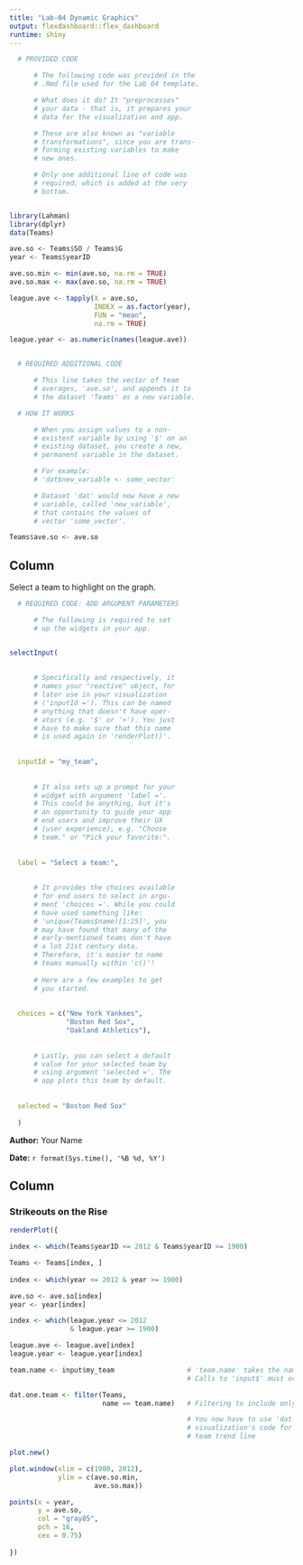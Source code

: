 ```yaml
---
title: "Lab-04 Dynamic Graphics"
output: flexdashboard::flex_dashboard
runtime: shiny
---
```


```r

  # PROVIDED CODE

      # The following code was provided in the
      # .Rmd file used for the Lab 04 template.

      # What does it do? It "preprocesses" 
      # your data - that is, it prepares your 
      # data for the visualization and app.

      # These are also known as "variable
      # transformations", since you are trans-
      # forming existing variables to make 
      # new ones.

      # Only one additional line of code was 
      # required, which is added at the very 
      # bottom.


library(Lahman)
library(dplyr)
data(Teams)

ave.so <- Teams$SO / Teams$G
year <- Teams$yearID

ave.so.min <- min(ave.so, na.rm = TRUE)
ave.so.max <- max(ave.so, na.rm = TRUE)

league.ave <- tapply(X = ave.so, 
                     INDEX = as.factor(year), 
                     FUN = "mean", 
                     na.rm = TRUE)

league.year <- as.numeric(names(league.ave))


  # REQUIRED ADDITIONAL CODE

      # This line takes the vector of team 
      # averages, 'ave.so', and appends it to 
      # the dataset 'Teams' as a new variable.

  # HOW IT WORKS

      # When you assign values to a non-
      # existent variable by using '$' on an 
      # existing dataset, you create a new, 
      # permanent variable in the dataset.

      # For example:
      # 'dat$new_variable <- some_vector'

      # Dataset 'dat' would now have a new 
      # variable, called 'new_variable', 
      # that contains the values of
      # vector 'some_vector'.

Teams$ave.so <- ave.so

```



Column {.sidebar}
-----------------------------------------------------------------------

Select a team to highlight on the graph.

```r

  # REQUIRED CODE: ADD ARGUMENT PARAMETERS

      # The following is required to set 
      # up the widgets in your app.


selectInput(
  
  
      # Specifically and respectively, it 
      # names your "reactive" object, for 
      # later use in your visualization 
      # ('inputId ='). This can be named 
      # anything that doesn't have oper-
      # ators (e.g. '$' or '>'). You just
      # have to make sure that this name 
      # is used again in 'renderPlot()'.
  
  
  inputId = "my_team",
  
  
      # It also sets up a prompt for your 
      # widget with argument 'label ='. 
      # This could be anything, but it's
      # an opportunity to guide your app
      # end users and improve their UX
      # (user experience), e.g. "Choose 
      # team." or "Pick your favorite:".
  
  
  label = "Select a team:",
  
  
      # It provides the choices available
      # for end users to select in argu-
      # ment 'choices ='. While you could
      # have used something like:
      # 'unique(Teams$name)[1:25]', you
      # may have found that many of the 
      # early-mentioned teams don't have
      # a lot 21st century data. 
      # Therefore, it's easier to name
      # teams manually within 'c()'!
  
      # Here are a few examples to get
      # you started.
  
  
  choices = c("New York Yankees",
              "Boston Red Sox",
              "Oakland Athletics"),
  
  
      # Lastly, you can select a default 
      # value for your selected team by 
      # using argument 'selected ='. The
      # app plots this team by default.
  
  
  selected = "Boston Red Sox"
  
  )

```


**Author:** Your Name

**Date:**  `r format(Sys.time(), '%B %d, %Y')`


Column
-----------------------------------------------------------------------

### Strikeouts on the Rise

```r

renderPlot({

index <- which(Teams$yearID <= 2012 & Teams$yearID >= 1900)

Teams <- Teams[index, ]
  
index <- which(year <= 2012 & year >= 1900)

ave.so <- ave.so[index]
year <- year[index]

index <- which(league.year <= 2012 
               & league.year >= 1900)

league.ave <- league.ave[index]
league.year <- league.year[index]

team.name <- input$my_team                  # 'team.name' takes the name of selected team
                                            # Calls to 'input$' must occur in 'renderPlot({...})'

dat.one.team <- filter(Teams, 
                       name == team.name)   # Filtering to include only selected team

                                            # You now have to use 'dat.one.team' in your
                                            # visualization's code for the "highlighted"
                                            # team trend line

plot.new()

plot.window(xlim = c(1900, 2012), 
            ylim = c(ave.so.min, 
                     ave.so.max))

points(x = year, 
       y = ave.so,
       col = "gray85",
       pch = 16,
       cex = 0.75)
  
})

```

